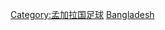 {{Commonscat|Association football clubs ofBangladesh}}

[[Category:孟加拉国足球|Category:孟加拉国足球]]
[[Category:各國足球會|Bangladesh]]